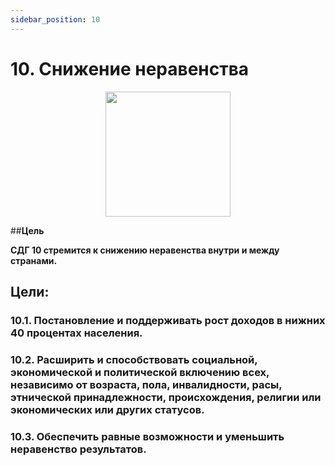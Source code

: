 ```yaml
---
sidebar_position: 10
---
```

# 10. Снижение неравенства
<p align="center"><img src="https://www.un.org/sustainabledevelopment/wp-content/uploads/2019/08/E-Goal-10-1024x1024.png" width="200" height="200"/></p>

##**Цель**

**СДГ 10 стремится к снижению неравенства внутри и между странами.**

 ## Цели: 
    
 ### 10.1. Постановление и поддерживать рост доходов в нижних 40 процентах населения. 

 ### 10.2. Расширить и способствовать социальной, экономической и политической включению всех, независимо от возраста, пола, инвалидности, расы, этнической принадлежности, происхождения, религии или экономических или других статусов. 

 ### 10.3. Обеспечить равные возможности и уменьшить неравенство результатов.